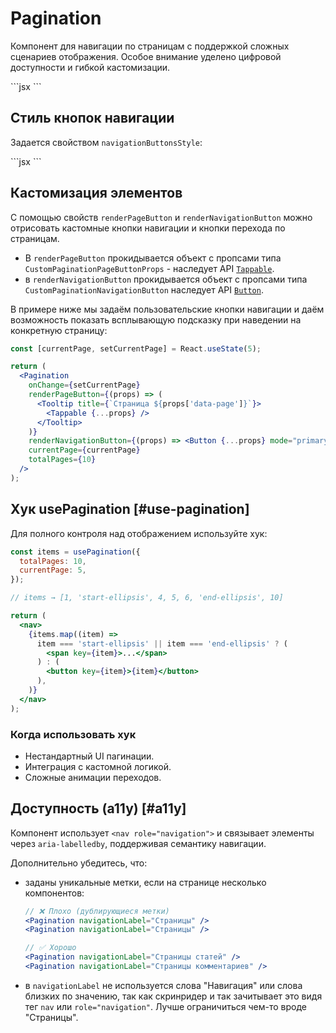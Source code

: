 <Overview>

# Pagination

Компонент для навигации по страницам с поддержкой сложных сценариев отображения.
Особое внимание уделено цифровой доступности и гибкой кастомизации.

</Overview>

<Playground>
  ```jsx
  <Pagination currentPage={5} totalPages={10} />
  ```
</Playground>

## Стиль кнопок навигации

Задается свойством `navigationButtonsStyle`:

<Playground direction="column">
  ```jsx
  <Pagination navigationButtonsStyle="icon" currentPage={5} totalPages={10} />
  <Pagination navigationButtonsStyle="caption" currentPage={5} totalPages={10} />
  <Pagination navigationButtonsStyle="both" currentPage={5} totalPages={10} />
  ```
</Playground>

## Кастомизация элементов

С помощью свойств `renderPageButton` и `renderNavigationButton` можно отрисовать кастомные кнопки навигации и кнопки перехода по страницам.

- В `renderPageButton` прокидывается объект с пропсами типа `CustomPaginationPageButtonProps` - наследует API [`Tappable`](/components/tappable).
- в `renderNavigationButton` прокидывается объект с пропсами типа `CustomPaginationNavigationButton` наследует API [`Button`](/components/button).

В примере ниже мы задаём пользовательские кнопки навигации и даём возможность показать всплывающую подсказку
при наведении на конкретную страницу:

<Playground>

```jsx
const [currentPage, setCurrentPage] = React.useState(5);

return (
  <Pagination
    onChange={setCurrentPage}
    renderPageButton={(props) => (
      <Tooltip title={`Страница ${props['data-page']}`}>
        <Tappable {...props} />
      </Tooltip>
    )}
    renderNavigationButton={(props) => <Button {...props} mode="primary" />}
    currentPage={currentPage}
    totalPages={10}
  />
);
```

</Playground>

## Хук usePagination [#use-pagination]

Для полного контроля над отображением используйте хук:

<Playground>

```jsx
const items = usePagination({
  totalPages: 10,
  currentPage: 5,
});

// items → [1, 'start-ellipsis', 4, 5, 6, 'end-ellipsis', 10]

return (
  <nav>
    {items.map((item) =>
      item === 'start-ellipsis' || item === 'end-ellipsis' ? (
        <span key={item}>...</span>
      ) : (
        <button key={item}>{item}</button>
      ),
    )}
  </nav>
);
```

</Playground>

### Когда использовать хук

- Нестандартный UI пагинации.
- Интеграция с кастомной логикой.
- Сложные анимации переходов.

## Доступность (a11y) [#a11y]

Компонент использует `<nav role="navigation">` и связывает элементы через `aria-labelledby`,
поддерживая семантику навигации.

Дополнительно убедитесь, что:

- заданы уникальные метки, если на странице несколько компонентов:

  ```jsx
  // ❌ Плохо (дублирующиеся метки)
  <Pagination navigationLabel="Страницы" />
  <Pagination navigationLabel="Страницы" />

  // ✅ Хорошо
  <Pagination navigationLabel="Страницы статей" />
  <Pagination navigationLabel="Страницы комментариев" />
  ```

- в `navigationLabel` не используется слова "Навигация" или слова близких по значению,
  так как скринридер и так зачитывает это видя тег `nav` или `role="navigation"`.
  Лучше ограничиться чем-то вроде "Страницы".
